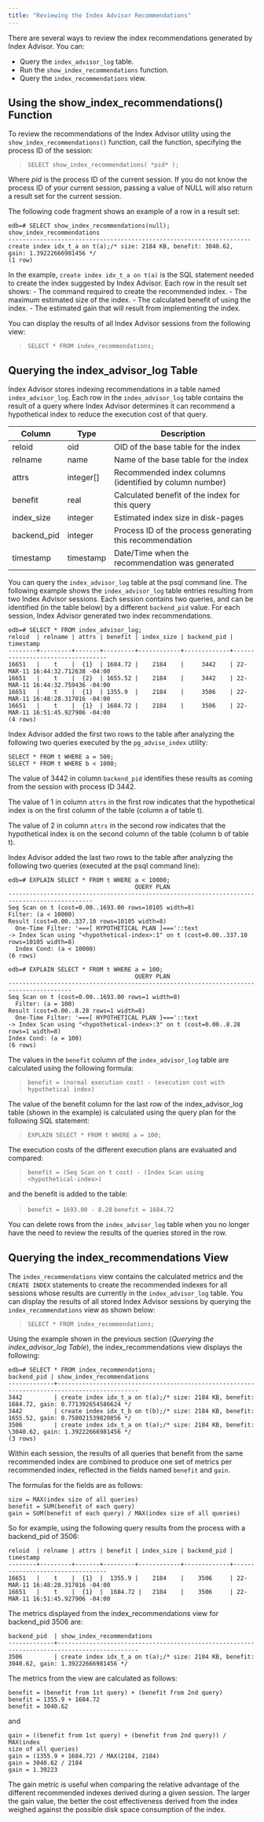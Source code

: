 ```yaml
---
title: "Reviewing the Index Advisor Recommendations"
---
```


<div id="reviewing_the_index_advisor_recommendations" class="registered_link"></div>




There are several ways to review the index recommendations generated by Index Advisor. You can:

  - Query the `index_advisor_log` table.
  - Run the `show_index_recommendations` function.
  - Query the `index_recommendations` view.

## Using the show_index_recommendations() Function

To review the recommendations of the Index Advisor utility using the `show_index_recommendations()` function, call the function, specifying the process ID of the session:

> `SELECT show_index_recommendations( *pid* );`

Where *pid* is the process ID of the current session. If you do not know the process ID of your current session, passing a value of NULL will also return a result set for the current session.

The following code fragment shows an example of a row in a result set:

``` text
edb=# SELECT show_index_recommendations(null);
show_index_recommendations
---------------------------------------------------------------------
create index idx_t_a on t(a);/* size: 2184 KB, benefit: 3040.62,
gain: 1.39222666981456 */
(1 row)
```

In the example, `create index idx_t_a on t(a)` is the SQL statement needed to create the index suggested by Index Advisor. Each row in the result set shows: - The command required to create the recommended index. - The maximum estimated size of the index. - The calculated benefit of using the index. - The estimated gain that will result from implementing the index.

You can display the results of all Index Advisor sessions from the following view:

> `SELECT * FROM index_recommendations;`

## Querying the index_advisor_log Table

Index Advisor stores indexing recommendations in a table named `index_advisor_log`. Each row in the `index_advisor_log` table contains the result of a query where Index Advisor determines it can recommend a hypothetical index to reduce the execution cost of that query.

| Column       | Type        | Description                                              |
| ------------ | ----------- | -------------------------------------------------------- |
| reloid       | oid         | OID of the base table for the index                      |
| relname      | name        | Name of the base table for the index                     |
| attrs        | integer\[\] | Recommended index columns (identified by column number)  |
| benefit      | real        | Calculated benefit of the index for this query           |
| index_size  | integer     | Estimated index size in disk-pages                       |
| backend_pid | integer     | Process ID of the process generating this recommendation |
| timestamp    | timestamp   | Date/Time when the recommendation was generated          |

You can query the `index_advisor_log` table at the psql command line. The following example shows the `index_advisor_log` table entries resulting from two Index Advisor sessions. Each session contains two queries, and can be identified (in the table below) by a different `backend_pid` value. For each session, Index Advisor generated two index recommendations.

``` text
edb=# SELECT * FROM index_advisor_log;
reloid  | relname | attrs | benefit | index_size | backend_pid | timestamp
--------+---------+-------+---------+------------+-------------+----------------------------------
16651   |    t    |  {1}  | 1684.72 |    2184    |     3442    | 22-MAR-11 16:44:32.712638 -04:00
16651   |    t    |  {2}  | 1655.52 |    2184    |     3442    | 22-MAR-11 16:44:32.759436 -04:00
16651   |    t    |  {1}  | 1355.9  |    2184    |     3506    | 22-MAR-11 16:48:28.317016 -04:00
16651   |    t    |  {1}  | 1684.72 |    2184    |     3506    | 22-MAR-11 16:51:45.927906 -04:00
(4 rows)
```

Index Advisor added the first two rows to the table after analyzing the following two queries executed by the `pg_advise_index` utility:

``` text
SELECT * FROM t WHERE a = 500;
SELECT * FROM t WHERE b < 1000;
```

The value of 3442 in column `backend_pid` identifies these results as coming from the session with process ID 3442.

The value of 1 in column `attrs` in the first row indicates that the hypothetical index is on the first column of the table (column a of table t).

The value of 2 in column `attrs` in the second row indicates that the hypothetical index is on the second column of the table (column b of table t).

Index Advisor added the last two rows to the table after analyzing the following two queries (executed at the psql command line):

``` text
edb=# EXPLAIN SELECT * FROM t WHERE a < 10000;
                                    QUERY PLAN
----------------------------------------------------------------------------------------------
Seq Scan on t (cost=0.00..1693.00 rows=10105 width=8)
Filter: (a < 10000)
Result (cost=0.00..337.10 rows=10105 width=8)
  One-Time Filter: '===[ HYPOTHETICAL PLAN ]==='::text
-> Index Scan using "<hypothetical-index>:1" on t (cost=0.00..337.10
rows=10105 width=8)
  Index Cond: (a < 10000)
(6 rows)

edb=# EXPLAIN SELECT * FROM t WHERE a = 100;
                                    QUERY PLAN
----------------------------------------------------------------------------------------
Seq Scan on t (cost=0.00..1693.00 rows=1 width=8)
  Filter: (a = 100)
Result (cost=0.00..8.28 rows=1 width=8)
  One-Time Filter: '===[ HYPOTHETICAL PLAN ]==='::text
-> Index Scan using "<hypothetical-index>:3" on t (cost=0.00..8.28
rows=1 width=8)
Index Cond: (a = 100)
(6 rows)
```

The values in the `benefit` column of the `index_advisor_log` table are calculated using the following formula:

> `benefit = (normal execution cost) - (execution cost with hypothetical index)`

The value of the benefit column for the last row of the index_advisor_log table (shown in the example) is calculated using the query plan for the following SQL statement:

> `EXPLAIN SELECT * FROM t WHERE a = 100;`

The execution costs of the different execution plans are evaluated and compared:

> `benefit = (Seq Scan on t cost) - (Index Scan using <hypothetical-index>)`

and the benefit is added to the table:

> `benefit = 1693.00 - 8.28` `benefit = 1684.72`

You can delete rows from the `index_advisor_log` table when you no longer have the need to review the results of the queries stored in the row.

## Querying the index_recommendations View

The `index_recommendations` view contains the calculated metrics and the `CREATE INDEX` statements to create the recommended indexes for all sessions whose results are currently in the `index_advisor_log` table. You can display the results of all stored Index Advisor sessions by querying the `index_recommendations` view as shown below:

> `SELECT * FROM index_recommendations;`

Using the example shown in the previous section (*Querying the index_advisor_log Table*), the index_recommendations view displays the following:

``` text
edb=# SELECT * FROM index_recommendations;
backend_pid | show_index_recommendations
-------------+---------------------------------------------------------------------------------------------
3442         | create index idx_t_a on t(a);/* size: 2184 KB, benefit: 1684.72, gain: 0.771392654586624 */
3442         | create index idx_t_b on t(b);/* size: 2184 KB, benefit: 1655.52, gain: 0.758021539820856 */
3506         | create index idx_t_a on t(a);/* size: 2184 KB, benefit: \3040.62, gain: 1.39222666981456 */
(3 rows)
```

Within each session, the results of all queries that benefit from the same recommended index are combined to produce one set of metrics per recommended index, reflected in the fields named `benefit` and `gain`.

The formulas for the fields are as follows:

``` text
size = MAX(index size of all queries)
benefit = SUM(benefit of each query)
gain = SUM(benefit of each query) / MAX(index size of all queries)
```

So for example, using the following query results from the process with a backend_pid of 3506:

``` text
reloid  | relname | attrs | benefit | index_size | backend_pid | timestamp
--------+---------+-------+---------+------------+-------------+----------------------------------
16651   |    t    |  {1}  |  1355.9 |    2184    |    3506     | 22-MAR-11 16:48:28.317016 -04:00
16651   |    t    |  {1}  |  1684.72 |   2184    |    3506     | 22-MAR-11 16:51:45.927906 -04:00
```

The metrics displayed from the index_recommendations view for backend_pid 3506 are:

``` text
backend_pid  | show_index_recommendations
-------------+---------------------------------------------------------------------------------------------
3506         | create index idx_t_a on t(a);/* size: 2184 KB, benefit: 3040.62, gain: 1.39222666981456 */
```

The metrics from the view are calculated as follows:

``` text
benefit = (benefit from 1st query) + (benefit from 2nd query)
benefit = 1355.9 + 1684.72
benefit = 3040.62
```

and

``` text
gain = ((benefit from 1st query) + (benefit from 2nd query)) / MAX(index
size of all queries)
gain = (1355.9 + 1684.72) / MAX(2184, 2184)
gain = 3040.62 / 2184
gain = 1.39223
```

The gain metric is useful when comparing the relative advantage of the different recommended indexes derived during a given session. The larger the gain value, the better the cost effectiveness derived from the index weighed against the possible disk space consumption of the index.
